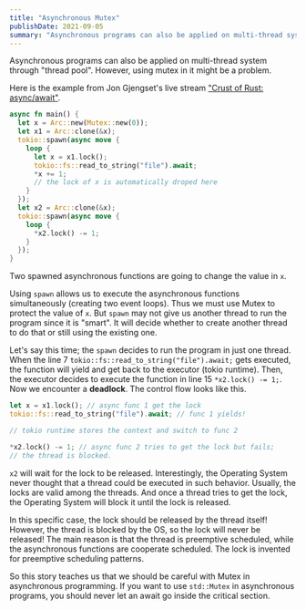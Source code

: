 ```yaml
---
title: "Asynchronous Mutex"
publishDate: 2021-09-05
summary: "Asynchronous programs can also be applied on multi-thread system through thread pool. However, using mutex in it might be a problem."
---
```


Asynchronous programs can also be applied on multi-thread system through "thread pool". However, using mutex in it might be a problem.

Here is the example from Jon Gjengset's live stream ["Crust of Rust: async/await"](https://www.youtube.com/watch?v=ThjvMReOXYM&t=1437s).

```rust
async fn main() {
  let x = Arc::new(Mutex::new(0));
  let x1 = Arc::clone(&x);
  tokio::spawn(async move {
    loop {
      let x = x1.lock();
      tokio::fs::read_to_string("file").await;
      *x += 1;
      // the lock of x is automatically droped here
    }
  });
  let x2 = Arc::clone(&x);
  tokio::spawn(async move {
    loop {
      *x2.lock() -= 1;
    }
  });
}
```

Two spawned asynchronous functions are going to change the value in `x`.

Using `spawn` allows us to execute the asynchronous functions simultaneously (creating two event loops). Thus we must use Mutex to protect the value of `x`. But `spawn` may not give us another thread to run the program since it is "smart". It will decide whether to create another thread to do that or still using the existing one.

Let's say this time; the `spawn` decides to run the program in just one thread. When the line 7 `tokio::fs::read_to_string("file").await;` gets executed, the function will yield and get back to the executor (tokio runtime). Then, the executor decides to execute the function in line 15 `*x2.lock() -= 1;`. Now we encounter a **deadlock**. The control flow looks like this.

```rust
let x = x1.lock(); // async func 1 get the lock
tokio::fs::read_to_string("file").await; // func 1 yields!

// tokio runtime stores the context and switch to func 2

*x2.lock() -= 1; // async func 2 tries to get the lock but fails;
// the thread is blocked.
```

`x2` will wait for the lock to be released. Interestingly, the Operating System never thought that a thread could be executed in such behavior. Usually, the locks are valid among the threads. And once a thread tries to get the lock, the Operating System will block it until the lock is released.

In this specific case, the lock should be released by the thread itself! However, the thread is blocked by the OS, so the lock will never be released! The main reason is that the thread is preemptive scheduled, while the asynchronous functions are cooperate scheduled. The lock is invented for preemptive scheduling patterns.

So this story teaches us that we should be careful with Mutex in asynchronous programming. If you want to use `std::Mutex` in asynchronous programs, you should never let an await go inside the critical section.
